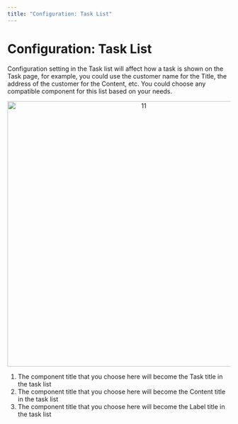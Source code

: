 ```yaml
---
title: "Configuration: Task List"
---
```


# Configuration: Task List

Configuration setting in the Task list will affect how a task is shown on the Task page, for example, you could use the customer name for the Title, the address of the customer for the Content, etc. You could choose any compatible component for this list based on your needs.

<div align="center">
  <img src="https://t3837933.p.clickup-attachments.com/t3837933/e6b8bc17-4b17-46a8-9cde-296288625a4b/11.png" alt="11" width="600" />
</div>

1. The component title that you choose here will become the Task title in the task list
2. The component title that you choose here will become the Content title in the task list
3. The component title that you choose here will become the Label title in the task list
